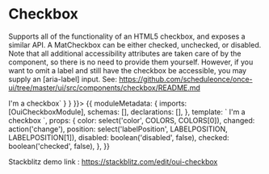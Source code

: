 
<Meta title='MDX/Checkbox' component={Checkbox} />

# Checkbox

Supports all of the functionality of an HTML5 checkbox, and exposes a similar API. A MatCheckbox can be either checked, unchecked, or disabled. Note that all additional accessibility attributes are taken care of by the component, so there is no need to provide them yourself. However, if you want to omit a label and still have the checkbox be accessible, you may supply an [aria-label] input. See: https://github.com/scheduleonce/once-ui/tree/master/ui/src/components/checkbox/README.md

<Canvas>
  <Story name='regular' parameters={{ docs: { source: { code: `<oui-checkbox class="example-margin" labelPosition="after">I'm a checkbox</oui-checkbox>` } } }}>
  {{
    moduleMetadata: {
    imports: [OuiCheckboxModule],
    schemas: [],
    declarations: [],
  },
  template: `<oui-checkbox
                class="example-margin"
                [checked]="checked"
                [labelPosition]="position"
                (change)="changed($event)"
                [disabled]="disabled"
                [color]="color">
                I'm a checkbox
              </oui-checkbox>`,
  props: {
    color: select('color', COLORS, COLORS[0]),
    changed: action('change'),
    position: select('labelPosition', LABELPOSITION, LABELPOSITION[1]),
    disabled: boolean('disabled', false),
    checked: boolean('checked', false),
  },
  }}
  </Story>
</Canvas>

Stackblitz demo link : https://stackblitz.com/edit/oui-checkbox

<ArgsTable of={Checkbox} />